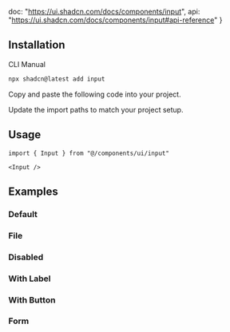   doc: "https://ui.shadcn.com/docs/components/input",
  api: "https://ui.shadcn.com/docs/components/input#api-reference"
}


<ComponentPreview demoName="input-demo" />

## Installation

<Tabs defaultValue="cli">

<TabsList>
  <TabsTrigger value="cli">CLI</TabsTrigger>
  <TabsTrigger value="manual">Manual</TabsTrigger>
</TabsList>

<TabsContent value="cli">

```bash
npx shadcn@latest add input
```

</TabsContent>

<TabsContent value="manual">

<Steps>

<Step>Copy and paste the following code into your project.</Step>

<ComponentSource name="input" />

<Step>Update the import paths to match your project setup.</Step>

</Steps>

</TabsContent>

</Tabs>

## Usage



```tsx
import { Input } from "@/components/ui/input"
```

```tsx
<Input />
```



## Examples

### Default

<ComponentPreview demoName="input-demo" />

### File

<ComponentPreview demoName="input-file" />

### Disabled

<ComponentPreview demoName="input-disabled" />

### With Label

<ComponentPreview demoName="input-with-label" />

### With Button

<ComponentPreview demoName="input-with-button" />

### Form

<ComponentPreview demoName="input-form" hint="Try submitting the form" />